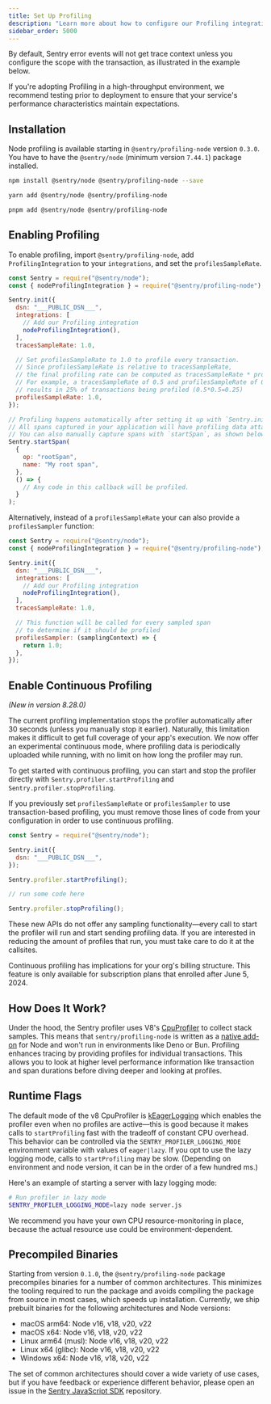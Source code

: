 ```yaml
---
title: Set Up Profiling
description: "Learn more about how to configure our Profiling integration and start profiling your code."
sidebar_order: 5000
---
```


By default, Sentry error events will not get trace context unless you configure the scope with the transaction, as illustrated in the example below.

<Note>

If you're adopting Profiling in a high-throughput environment, we recommend testing prior to deployment to ensure that your service's performance characteristics maintain expectations.

</Note>

## Installation

<Note>

Node profiling is available starting in `@sentry/profiling-node` version `0.3.0`.
You have to have the `@sentry/node` (minimum version `7.44.1`) package installed.

</Note>

```bash {tabTitle:npm}
npm install @sentry/node @sentry/profiling-node --save
```

```bash {tabTitle:yarn}
yarn add @sentry/node @sentry/profiling-node
```

```bash {tabTitle:pnpm}
pnpm add @sentry/node @sentry/profiling-node
```

## Enabling Profiling

To enable profiling, import `@sentry/profiling-node`, add `ProfilingIntegration` to your `integrations`, and set the `profilesSampleRate`.

```javascript
const Sentry = require("@sentry/node");
const { nodeProfilingIntegration } = require("@sentry/profiling-node");

Sentry.init({
  dsn: "___PUBLIC_DSN___",
  integrations: [
    // Add our Profiling integration
    nodeProfilingIntegration(),
  ],
  tracesSampleRate: 1.0,

  // Set profilesSampleRate to 1.0 to profile every transaction.
  // Since profilesSampleRate is relative to tracesSampleRate,
  // the final profiling rate can be computed as tracesSampleRate * profilesSampleRate
  // For example, a tracesSampleRate of 0.5 and profilesSampleRate of 0.5 would
  // results in 25% of transactions being profiled (0.5*0.5=0.25)
  profilesSampleRate: 1.0,
});

// Profiling happens automatically after setting it up with `Sentry.init()`.
// All spans captured in your application will have profiling data attached to them.
// You can also manually capture spans with `startSpan`, as shown below:
Sentry.startSpan(
  {
    op: "rootSpan",
    name: "My root span",
  },
  () => {
    // Any code in this callback will be profiled.
  }
);
```

Alternatively, instead of a `profilesSampleRate` your can also provide a `profilesSampler` function:

```javascript
const Sentry = require("@sentry/node");
const { nodeProfilingIntegration } = require("@sentry/profiling-node");

Sentry.init({
  dsn: "___PUBLIC_DSN___",
  integrations: [
    // Add our Profiling integration
    nodeProfilingIntegration(),
  ],
  tracesSampleRate: 1.0,

  // This function will be called for every sampled span
  // to determine if it should be profiled
  profilesSampler: (samplingContext) => {
    return 1.0;
  },
});
```

## Enable Continuous Profiling

<Include name="feature-stage-beta.mdx" />

_(New in version 8.28.0)_

The current profiling implementation stops the profiler automatically after 30 seconds (unless you manually stop it earlier). Naturally, this limitation makes it difficult to get full coverage of your app's execution. We now offer an experimental continuous mode, where profiling data is periodically uploaded while running, with no limit on how long the profiler may run.

To get started with continuous profiling, you can start and stop the profiler directly with `Sentry.profiler.startProfiling` and `Sentry.profiler.stopProfiling`.

<Note>

If you previously set `profilesSampleRate` or `profilesSampler` to use transaction-based profiling, you must remove those lines of code from your configuration in order to use continuous profiling.

</Note>

```js
const Sentry = require("@sentry/node");

Sentry.init({
  dsn: "___PUBLIC_DSN___",
});

Sentry.profiler.startProfiling();

// run some code here

Sentry.profiler.stopProfiling();
```

These new APIs do not offer any sampling functionality—every call to start the profiler will run and start sending profiling data. If you are interested in reducing the amount of profiles that run, you must take care to do it at the callsites.

Continuous profiling has implications for your org's billing structure. This feature is only available for subscription plans that enrolled after June 5, 2024.

## How Does It Work?

Under the hood, the Sentry profiler uses V8's [CpuProfiler](https://v8docs.nodesource.com/node-18.2/d2/d34/classv8_1_1_cpu_profiler.html) to collect stack samples. This means that `sentry/profiling-node` is written as a [native add-on](https://nodejs.org/docs/latest-v18.x/api/addons.html) for Node and won't run in environments like Deno or Bun. Profiling enhances tracing by providing profiles for individual transactions. This allows you to look at higher level performance information like transaction and span durations before diving deeper and looking at profiles.

## Runtime Flags

The default mode of the v8 CpuProfiler is [kEagerLogging](https://v8docs.nodesource.com/node-18.2/d2/dc3/namespacev8.html#a874b4921ddee43bef58d8538e3149374) which enables the profiler even when no profiles are active—this is good because it makes calls to `startProfiling` fast with the tradeoff of constant CPU overhead. This behavior can be controlled via the `SENTRY_PROFILER_LOGGING_MODE` environment variable with values of `eager|lazy`. If you opt to use the lazy logging mode, calls to `startProfiling` may be slow. (Depending on environment and node version, it can be in the order of a few hundred ms.)

Here's an example of starting a server with lazy logging mode:

```bash
# Run profiler in lazy mode
SENTRY_PROFILER_LOGGING_MODE=lazy node server.js
```

We recommend you have your own CPU resource-monitoring in place, because the actual resource use could be environment-dependent.

## Precompiled Binaries

Starting from version `0.1.0`, the `@sentry/profiling-node` package precompiles binaries for a number of common architectures. This minimizes the tooling required to run the package and avoids compiling the package from source in most cases, which speeds up installation. Currently, we ship prebuilt binaries for the following architectures and Node versions:

- macOS arm64: Node v16, v18, v20, v22
- macOS x64: Node v16, v18, v20, v22
- Linux arm64 (musl): Node v16, v18, v20, v22
- Linux x64 (glibc): Node v16, v18, v20, v22
- Windows x64: Node v16, v18, v20, v22

The set of common architectures should cover a wide variety of use cases, but if you have feedback or experience different behavior, please open an issue in the [Sentry JavaScript SDK](https://github.com/getsentry/sentry-javascript) repository.
